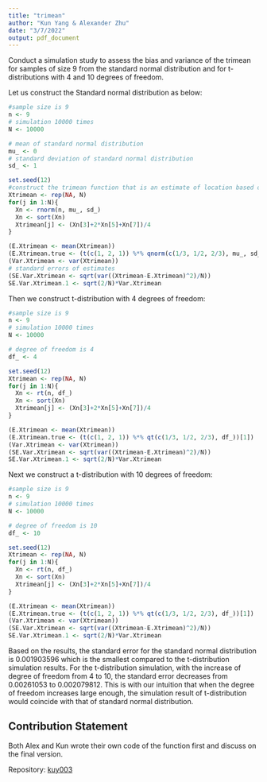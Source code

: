 ```yaml
---
title: "trimean"
author: "Kun Yang & Alexander Zhu"
date: "3/7/2022"
output: pdf_document
---
```


Conduct a simulation study to assess the bias and variance of the trimean for samples of size 9 from the
standard normal distribution and for t-distributions with 4 and 10 degrees of freedom.

Let us construct the Standard normal distribution as below: 
```r
#sample size is 9
n <- 9
# simulation 10000 times
N <- 10000

# mean of standard normal distribution 
mu_ <- 0
# standard deviation of standard normal distribution 
sd_ <- 1

set.seed(12)
#construct the trimean function that is an estimate of location based on the median and the quartiles that is constructed as a weighted average with the median weighted twice as heavily as each quartile.
Xtrimean <- rep(NA, N)
for(j in 1:N){
  Xn <- rnorm(n, mu_, sd_)
  Xn <- sort(Xn)
  Xtrimean[j] <- (Xn[3]+2*Xn[5]+Xn[7])/4
}

(E.Xtrimean <- mean(Xtrimean))
(E.Xtrimean.true <- (t(c(1, 2, 1)) %*% qnorm(c(1/3, 1/2, 2/3), mu_, sd_))[1])
(Var.Xtrimean <- var(Xtrimean))
# standard errors of estimates
(SE.Var.Xtrimean <- sqrt(var((Xtrimean-E.Xtrimean)^2)/N))
SE.Var.Xtrimean.1 <- sqrt(2/N)*Var.Xtrimean

```
Then we construct t-distribution with 4 degrees of freedom: 

```r
#sample size is 9
n <- 9
# simulation 10000 times
N <- 10000

# degree of freedom is 4
df_ <- 4

set.seed(12)
Xtrimean <- rep(NA, N)
for(j in 1:N){
  Xn <- rt(n, df_)
  Xn <- sort(Xn)
  Xtrimean[j] <- (Xn[3]+2*Xn[5]+Xn[7])/4
}

(E.Xtrimean <- mean(Xtrimean))
(E.Xtrimean.true <- (t(c(1, 2, 1)) %*% qt(c(1/3, 1/2, 2/3), df_))[1])
(Var.Xtrimean <- var(Xtrimean))
(SE.Var.Xtrimean <- sqrt(var((Xtrimean-E.Xtrimean)^2)/N))
SE.Var.Xtrimean.1 <- sqrt(2/N)*Var.Xtrimean
```

Next we construct a t-distribution with 10 degrees of freedom: 

```r
#sample size is 9
n <- 9
# simulation 10000 times
N <- 10000

# degree of freedom is 10
df_ <- 10

set.seed(12)
Xtrimean <- rep(NA, N)
for(j in 1:N){
  Xn <- rt(n, df_)
  Xn <- sort(Xn)
  Xtrimean[j] <- (Xn[3]+2*Xn[5]+Xn[7])/4
}

(E.Xtrimean <- mean(Xtrimean))
(E.Xtrimean.true <- (t(c(1, 2, 1)) %*% qt(c(1/3, 1/2, 2/3), df_))[1])
(Var.Xtrimean <- var(Xtrimean))
(SE.Var.Xtrimean <- sqrt(var((Xtrimean-E.Xtrimean)^2)/N))
SE.Var.Xtrimean.1 <- sqrt(2/N)*Var.Xtrimean
```
Based on the results, the standard error for the standard normal distribution is 0.001903596 which is the smallest compared to the t-distribution simulation results. For the t-distribution simulation, with the increase of degree of freedom from 4 to 10, the standard error decreases from  0.00261053 to 0.002079812. This is with our intuition that when the degree of freedom increases large enough, the simulation result of t-distribution would coincide with that of standard normal distribution. 


## Contribution Statement

Both Alex and Kun wrote their own code of the function first and discuss on the final version.

Repository: [kuy003](https://github.com/Kun-Yang-003/FMPH291_WI22_A00_kuy003.git)
